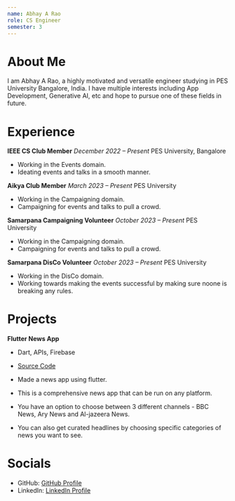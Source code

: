 ```yaml
---
name: Abhay A Rao
role: CS Engineer
semester: 3
---
```


# About Me

I am Abhay A Rao, a highly motivated and versatile engineer studying in PES University Bangalore, India. I have multiple interests including App Development, Generative AI, etc and hope to pursue one of these fields in future.

# Experience

**IEEE CS Club Member**
_December 2022 – Present_
PES University, Bangalore

- Working in the Events domain.
- Ideating events and talks in a smooth manner.

**Aikya Club Member**
_March 2023 – Present_
PES University

- Working in the Campaigning domain.
- Campaigning for events and talks to pull a crowd.

**Samarpana Campaigning Volunteer**
_October 2023 – Present_
PES University

- Working in the Campaigning domain.
- Campaigning for events and talks to pull a crowd.

**Samarpana DisCo Volunteer**
_October 2023 – Present_
PES University

- Working in the DisCo domain.
- Working towards making the events successful by making sure noone is breaking any rules.


# Projects

**Flutter News App**

- Dart, APIs, Firebase
- [Source Code](link_to_source_code)

- Made a news app using flutter.
- This is a comprehensive news app that can be run on any platform.
- You have an option to choose between 3 different channels - BBC News, Ary News and Al-jazeera News.
- You can also get curated headlines by choosing specific categories of news you want to see.


# Socials

- GitHub: [GitHub Profile](https://github.com/AbhayARao26)
- LinkedIn: [LinkedIn Profile](https://www.linkedin.com/in/abhay-a-rao-460509264/)
